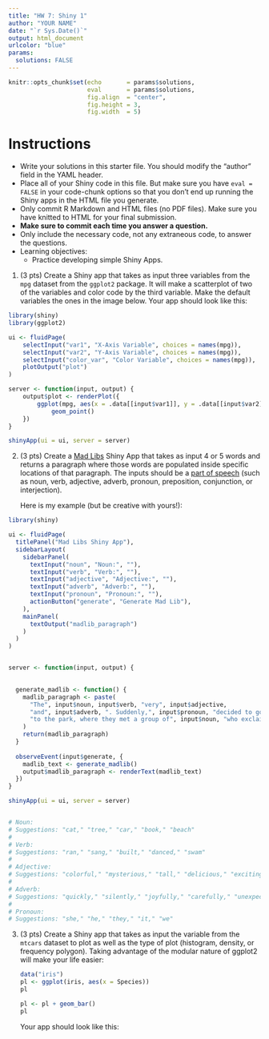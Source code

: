 ---
title: "HW 7: Shiny 1"
author: "YOUR NAME"
date: "`r Sys.Date()`"
output: html_document
urlcolor: "blue"
params:
  solutions: FALSE
---

```{r setup, include=FALSE}
knitr::opts_chunk$set(echo       = params$solutions, 
                      eval       = params$solutions,
                      fig.align  = "center",
                      fig.height = 3, 
                      fig.width  = 5)
```

# Instructions

- Write your solutions in this starter file. You should modify the 
  "author" field in the YAML header.
- Place all of your Shiny code in this file. But make sure you have 
  `eval = FALSE` in your code-chunk options so that you don't 
  end up running the Shiny apps in the HTML file you generate.
- Only commit R Markdown and HTML files (no PDF files). Make sure
  you have knitted to HTML for your final submission.
- **Make sure to commit each time you answer a question.**
- Only include the necessary code, not any extraneous code, to answer the 
  questions.
- Learning objectives:
    - Practice developing simple Shiny Apps.
    
1. (3 pts) Create a Shiny app that takes as input three variables from the 
   `mpg` dataset from the `ggplot2` package. It will make a
   scatterplot of two of the variables and color code by the third variable.
   Make the default variables the ones in the image below. Your app 
   should look like this:
```{r eval=FALSE}
library(shiny)
library(ggplot2)

ui <- fluidPage(
    selectInput("var1", "X-Axis Variable", choices = names(mpg)),
    selectInput("var2", "Y-Axis Variable", choices = names(mpg)),
    selectInput("color_var", "Color Variable", choices = names(mpg)),
    plotOutput("plot")
)

server <- function(input, output) {
    output$plot <- renderPlot({
        ggplot(mpg, aes(x = .data[[input$var1]], y = .data[[input$var2]], color = .data[[input$color_var]])) +
            geom_point()
    })
}

shinyApp(ui = ui, server = server)

```

    
2. (3 pts) Create a [Mad Libs](https://en.wikipedia.org/wiki/Mad_Libs) Shiny App that
   takes as input 4 or 5 words and returns a paragraph where those words are
   populated inside specific locations of that paragraph. The inputs should
   be a [part of speech](https://en.wikipedia.org/wiki/Part_of_speech)
   (such as noun, verb, adjective, adverb, pronoun, preposition, 
   conjunction, or interjection). 
   
    Here is my example (but be creative with yours!):

```{r eval=FALSE}
library(shiny)

ui <- fluidPage(
  titlePanel("Mad Libs Shiny App"),
  sidebarLayout(
    sidebarPanel(
      textInput("noun", "Noun:", ""),
      textInput("verb", "Verb:", ""),
      textInput("adjective", "Adjective:", ""),
      textInput("adverb", "Adverb:", ""),
      textInput("pronoun", "Pronoun:", ""),
      actionButton("generate", "Generate Mad Lib"),
    ),
    mainPanel(
      textOutput("madlib_paragraph")
    )
  )
)


server <- function(input, output) {
  

  generate_madlib <- function() {
    madlib_paragraph <- paste(
      "The", input$noun, input$verb, "very", input$adjective,
      "and", input$adverb, ". Suddenly,", input$pronoun, "decided to go",
      "to the park, where they met a group of", input$noun, "who exclaimed, 'Wow!'"
    )
    return(madlib_paragraph)
  }
  
  observeEvent(input$generate, {
    madlib_text <- generate_madlib()
    output$madlib_paragraph <- renderText(madlib_text)
  })
}

shinyApp(ui = ui, server = server)


# Noun:
# Suggestions: "cat," "tree," "car," "book," "beach"
# 
# Verb:
# Suggestions: "ran," "sang," "built," "danced," "swam"
# 
# Adjective:
# Suggestions: "colorful," "mysterious," "tall," "delicious," "exciting"
# 
# Adverb:
# Suggestions: "quickly," "silently," "joyfully," "carefully," "unexpectedly"
# 
# Pronoun:
# Suggestions: "she," "he," "they," "it," "we"
```

3. (3 pts) Create a Shiny app that takes as input the variable from the `mtcars`
   dataset to plot as well as the type of plot (histogram, density, or 
   frequency polygon). Taking advantage of the 
   modular nature of ggplot2 will make your life easier:
   
    ``` r
    data("iris")
    pl <- ggplot(iris, aes(x = Species))
    pl
    
    pl <- pl + geom_bar()
    pl
    ```
   
    Your app should look like this:
```{r eval=FALSE}

```
